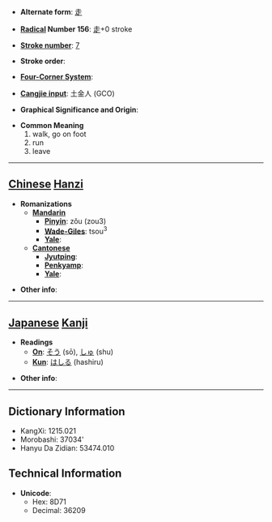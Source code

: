 * '''Alternate form''': [[走]]

* '''[[Wiktionary:Chinese radical index| Radical]] Number 156''': [[Wiktionary:Chinese radical index 走|走]]+0 stroke

* '''[[Wiktionary:Chinese total strokes index|Stroke number]]''': [[Wiktionary:Chinese total strokes index 7|7]]

* '''Stroke order''': 

* '''[[Wiktionary:Chinese four corner index|Four-Corner System]]''': 

* '''[[Wiktionary:Chinese Cangjie index|Cangjie input]]''': 土金人 (GCO)

* '''Graphical Significance and Origin''': 

* '''Common Meaning'''
*#walk, go on foot
*# run
*# leave


----

== [[Chinese]] [[Hanzi]] ==

* '''Romanizations'''
** '''[[Mandarin]]'''
*** '''[[Pinyin]]''': zǒu (zou3)
*** '''[[Wade-Giles]]''': tsou<sup>3</sup>
*** '''[[Yale]]''': 
** '''[[Cantonese]]'''
*** '''[[Jyutping]]''':
*** '''[[Penkyamp]]''': 
*** '''[[Yale]]''': 

* '''Other info''': 

----

== [[Japanese]] [[Kanji]] ==

* '''Readings'''
** '''[[On]]''': [[そう]] (sō), [[しゅ]] (shu)
** '''[[Kun]]''': [[はしる]] (hashiru)

* '''Other info''':  

----

== Dictionary Information ==

* KangXi: 1215.021
* Morobashi: 37034'
* Hanyu Da Zidian: 53474.010

== Technical Information ==

* '''Unicode''':
** Hex: 8D71
** Decimal: 36209